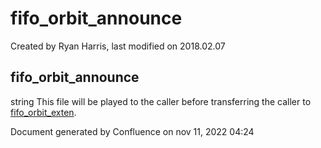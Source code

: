 
# fifo_orbit_announce 

 Created by  Ryan Harris, last modified on 2018.02.07

## fifo_orbit_announce

string This file will be played to the caller before transferring the caller to [fifo\_orbit\_exten](../FreeSWITCH-Explained/Dialplan/Variables-Master-List_16352570.mdx#fifo_orbit_exten).

Document generated by Confluence on nov 11, 2022 04:24
